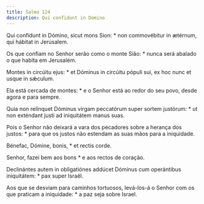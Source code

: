 ```yaml
---
title: Salmo 124
description: Qui confidunt in Domino
---
```


<div class="side-by-side not-content">

Qui confídunt in Dómino, sicut mons Sion: * non commovébitur in ætérnum, qui hábitat in Jerúsalem.

Os que confiam no Senhor serão como o monte Sião: * nunca será abalado o que habita em Jerusalém.

Montes in circúitu ejus: * et Dóminus in circúitu pópuli sui, ex hoc nunc et usque in sǽculum.

Ela está cercada de montes: * e o Senhor está ao redor do seu povo, desde agora e para sempre.

Quia non relínquet Dóminus virgam peccatórum super sortem justórum: * ut non exténdant justi ad iniquitátem manus suas.

Pois o Senhor não deixará a vara dos pecadores sobre a herança dos justos: * para que os justos não estendam as suas mãos para a iniquidade.

Bénefac, Dómine, bonis, * et rectis corde.

Senhor, fazei bem aos bons * e aos rectos de coração.

Declinántes autem in obligatiónes addúcet Dóminus cum operántibus iniquitátem: * pax super Israël.

Aos que se desviam para caminhos tortuosos, levá-los-á o Senhor com os que praticam a iniquidade: * a paz seja sobre Israel.

</div>
